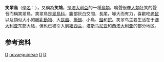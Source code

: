 {{CJK-New-Char|2B061|ver=C}}
{{Speciesbox 
| taxon = Dacelo novaeguineae 
| fossil_range = [[全新世|全新世]]<ref>{{cite journal | author = Baird, R. F. | title = Avian fossils from Quaternary deposits in "Green Waterhole Cave", south-eastern South Australia | journal = ''Records of the Australian Museum'' | volume = 37 | issue = 6 | pages = 353-370 | year = 1985 | issn = 0067-1975 | doi = 10.3853/j.0067-1975.37.1985.332 | url = https://media.australianmuseum.net.au/media/Uploads/Journals/17042/332_complete.pdf | access-date = 2020-02-17 | archive-date = 2019-04-14 | archive-url = https://web.archive.org/web/20190414005809/https://media.australianmuseum.net.au/media/Uploads/Journals/17042/332_complete.pdf | dead-url = no }}</ref>，{{fossilrange|0.012|0|earliest=0.125}}
| status = LC
| status_system = IUCN3.1
| status_ref = <ref name=IUCN>{{IUCN|id=22683189 |title=''Dacelo novaeguineae'' |assessors=[[BirdLife_International|BirdLife International]]  |version=2019.3|year=2016 |accessdate=1 October 2016}} 資料庫資料包含說明此物種被編入無危級別的原因</ref>
| image = Laughing kookaburra dec08 02.jpg
| image_caption=[[File:LaughingKookaburra.ogg|thumb]]
| authority = ([[Johann_Hermann|Hermann]], 1783)
| synonyms=
*''Dacelo gigas''<ref>{{cite journal | author = Mees, G.. F. | title = The scientific name of the laughing kookaburra: ''Dacelo novaeguineae'' (Boddaert) v. ''Dacelo novaeguineae'' (Hermann) | journal = ''Emu'' | volume = 77 | issue = 1 | pages = 35-36 | year = 1976 | issn = 0158-4197 | doi = 10.1071/MU9770035 | url = https://www.publish.csiro.au/mu/pdf/MU9770035 | access-date = 2020-02-17 | archive-date = 2020-08-16 | archive-url = https://web.archive.org/web/20200816150458/https://www.publish.csiro.au/mu/pdf/MU9770035 | dead-url = no }}</ref><br>{{small|Boddaert, 1783}}
}}
'''笑翠鳥'''（[[學名|學名]]：{{lang|la|''Dacelo novaeguineae''}}），又稱為'''笑鴗'''，是[[澳大利亞|澳大利亞]]的一種[[鳥類|鳥類]]，鳴聲很像[[人類|人類]]狂笑的聲音而稱笑翠鳥。笑翠鳥是[[翠鳥科|翠鳥科]]，腹部灰白交間，長尾，喙大而有力，喜歡吃[[老鼠|老鼠]]以及類似大小的[[哺乳動物|哺乳動物]]、大[[昆蟲|昆蟲]]、[[蜥蜴|蜥蜴]]、小鳥、[[蛙|蛙]]和[[蛇|蛇]]。笑翠鸟主要生活在于[[澳大利亚|澳大利亚]]东部大陆，但也已被引入到[[紐西兰|紐西兰]]，[[塔斯马尼亚|塔斯马尼亚]]和西[[澳大利亚|澳大利亚]]的部分地区。

==参考资料==
{{reflist}}
{{Taxonbar|from=Q824974}}

[[Category:IUCN红色名录无危物种|D]]
[[Category:笑翠鳥屬|novaeguineae]]
[[Category:澳大利亞鳥類|D]]
[[Category:1783年描述的鸟类|D]]